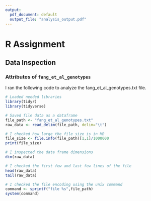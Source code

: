 ```yaml
---
output:
  pdf_document: default
  output_file: "analysis_output.pdf"
---
```

# R Assignment

## Data Inspection

### Attributes of `fang_et_al_genotypes`

I ran the following code to analyze the fang_et_al_genotypes.txt file.

```R
# Loaded needed libraries
library(tidyr)
library(tidyverse)

# Saved file data as a dataframe
file_path <- "fang_et_al_genotypes.txt"
raw_data <- read_delim(file_path, delim="\t")

# I checked how large the file size is in MB
file_size <- file.info(file_path)[1,1]/1000000
print(file_size)

# I inspected the data frame dimensions
dim(raw_data)

# I checked the first few and last few lines of the file
head(raw_data)
tail(raw_data)

# I checked the file encoding using the unix command
command <- sprintf("file %s",file_path)
system(command)


```

